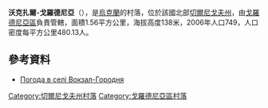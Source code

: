 {{coord|51|54|48|N|31|38|22|E|scale:100000|display=title}}

'''沃克扎爾-戈羅德尼亞'''（{{lang-uk|Вокзал-Городня}}），是[[烏克蘭|烏克蘭]]的村落，位於該國北部[[切爾尼戈夫州|切爾尼戈夫州]]，由[[戈羅德尼亞區|戈羅德尼亞區]]負責管轄，面積1.56平方公里，海拔高度138米，2006年人口749，人口密度每平方公里480.13人。

==參考資料==
* [http://weather.in.ua/ua/chernigovskaja/4352 Погода в селі Вокзал-Городня] {{Wayback|url=http://weather.in.ua/ua/chernigovskaja/4352 |date=20111220140859 }}

[[Category:切爾尼戈夫州村落|Category:切爾尼戈夫州村落]]
[[Category:戈羅德尼亞區村落|Category:戈羅德尼亞區村落]]


{{Chernihiv-geo-stub}}